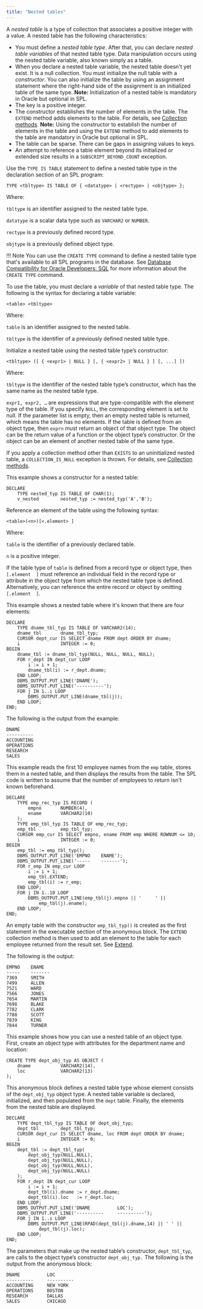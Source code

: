 ```yaml
---
title: "Nested tables"
---
```


<div id="nested_tables" class="registered_link"></div>

A *nested table* is a type of collection that associates a positive integer with a value. A nested table has the following characteristics:

-   You must define a *nested table type*. After that, you can declare *nested table variables* of that nested table type. Data manipulation occurs using the nested table variable, also known simply as a table.
-   When you declare a nested table variable, the nested table doesn't yet exist. It is a null collection. You must initialize the null table with a *constructor*. You can also initialize the table by using an assignment statement where the right-hand side of the assignment is an initialized table of the same type. **Note:** Initialization of a nested table is mandatory in Oracle but optional in SPL.
-   The key is a positive integer.
-   The constructor establishes the number of elements in the table. The `EXTEND` method adds elements to the table. For details, see [Collection methods](../11_collection_methods/#collection_methods). **Note:** Using the constructor to establish the number of elements in the table and using the `EXTEND` method to add elements to the table are mandatory in Oracle but optional in SPL.
-   The table can be sparse. There can be gaps in assigning values to keys.
-   An attempt to reference a table element beyond its initialized or extended size results in a `SUBSCRIPT_BEYOND_COUNT` exception.

Use the `TYPE IS TABLE` statement to define a nested table type in the declaration section of an SPL program:

```text
TYPE <tbltype> IS TABLE OF { <datatype> | <rectype> | <objtype> };
```

Where: 

`tbltype` is an identifier assigned to the nested table type. 

`datatype` is a scalar data type such as `VARCHAR2` or `NUMBER`. 

`rectype` is a previously defined record type. 

`objtype` is a previously defined object type.

!!! Note
    You can use the `CREATE TYPE` command to define a nested table type that's available to all SPL programs in the database. See [Database Compatibility for Oracle Developers: SQL](/epas_compat_sql) for more information about the `CREATE TYPE` command.

To use the table, you must declare a *variable* of that nested table type. The following is the syntax for declaring a table variable:

```text
<table> <tbltype>
```

Where: 

`table` is an identifier assigned to the nested table. 

`tbltype` is the identifier of a previously defined nested table type.

Initialize a nested table using the nested table type’s constructor:

```text
<tbltype> ([ { <expr1> | NULL } [, { <expr2> | NULL } ] [, ...] ])
```

Where:

`tbltype` is the identifier of the nested table type’s constructor, which has the same name as the nested table type. 

`expr1, expr2, …` are expressions that are type-compatible with the element type of the table. If you specify `NULL`, the corresponding element is set to null. If the parameter list is empty, then an empty nested table is returned, which means the table has no elements. If the table is defined from an object type, then `exprn` must return an object of that object type. The object can be the return value of a function or the object type’s constructor. Or the object can be an element of another nested table of the same type.

If you apply a collection method other than `EXISTS` to an uninitialized nested table, a `COLLECTION_IS_NULL` exception is thrown. For details, see [Collection methods](../11_collection_methods/#collection_methods).

This example shows a constructor for a nested table:

```text
DECLARE
    TYPE nested_typ IS TABLE OF CHAR(1);
    v_nested        nested_typ := nested_typ('A','B');
```

Reference an element of the table using the following syntax:

```text
<table>(<n>)[<.element> ]
```

Where: 

`table` is the identifier of a previously declared table. 

`n` is a positive integer. 

If the table type of `table` is defined from a record type or object type, then `[.element  ]` must reference an individual field in the record type or attribute in the object type from which the nested table type is defined. Alternatively, you can reference the entire record or object by omitting `[.element  ]`.

This example shows a nested table where it's known that there are four elements:

```text
DECLARE
    TYPE dname_tbl_typ IS TABLE OF VARCHAR2(14);
    dname_tbl       dname_tbl_typ;
    CURSOR dept_cur IS SELECT dname FROM dept ORDER BY dname;
    i               INTEGER := 0;
BEGIN
    dname_tbl := dname_tbl_typ(NULL, NULL, NULL, NULL);
    FOR r_dept IN dept_cur LOOP
        i := i + 1;
        dname_tbl(i) := r_dept.dname;
    END LOOP;
    DBMS_OUTPUT.PUT_LINE('DNAME');
    DBMS_OUTPUT.PUT_LINE('----------');
    FOR j IN 1..i LOOP
        DBMS_OUTPUT.PUT_LINE(dname_tbl(j));
    END LOOP;
END;
```

The following is the output from the example:

```text
DNAME
----------
ACCOUNTING
OPERATIONS
RESEARCH
SALES
```

This example reads the first 10 employee names from the `emp` table, stores them in a nested table, and then displays the results from the table. The SPL code is written to assume that the number of employees to return isn't known beforehand.

```text
DECLARE
    TYPE emp_rec_typ IS RECORD (
        empno       NUMBER(4),
        ename       VARCHAR2(10)
    );
    TYPE emp_tbl_typ IS TABLE OF emp_rec_typ;
    emp_tbl         emp_tbl_typ;
    CURSOR emp_cur IS SELECT empno, ename FROM emp WHERE ROWNUM <= 10;
    i               INTEGER := 0;
BEGIN
    emp_tbl := emp_tbl_typ();
    DBMS_OUTPUT.PUT_LINE('EMPNO    ENAME');
    DBMS_OUTPUT.PUT_LINE('-----    -------');
    FOR r_emp IN emp_cur LOOP
        i := i + 1;
        emp_tbl.EXTEND;
        emp_tbl(i) := r_emp;
    END LOOP;
    FOR j IN 1..10 LOOP
        DBMS_OUTPUT.PUT_LINE(emp_tbl(j).empno || '     ' ||
            emp_tbl(j).ename);
    END LOOP;
END;
```

An empty table with the constructor `emp_tbl_typ()` is created as the first statement in the executable section of the anonymous block. The `EXTEND` collection method is then used to add an element to the table for each employee returned from the result set. See [Extend](../11_collection_methods/04_extend/#extend).

The following is the output:

```text
EMPNO    ENAME
-----    -------
7369     SMITH
7499     ALLEN
7521     WARD
7566     JONES
7654     MARTIN
7698     BLAKE
7782     CLARK
7788     SCOTT
7839     KING
7844     TURNER
```

This example shows how you can use a nested table of an object type. First, create an object type with attributes for the department name and location:

```text
CREATE TYPE dept_obj_typ AS OBJECT (
    dname           VARCHAR2(14),
    loc             VARCHAR2(13)
);
```

This anonymous block defines a nested table type whose element consists of the `dept_obj_typ` object type. A nested table variable is declared, initialized, and then populated from the `dept` table. Finally, the elements from the nested table are displayed.

```text
DECLARE
    TYPE dept_tbl_typ IS TABLE OF dept_obj_typ;
    dept_tbl        dept_tbl_typ;
    CURSOR dept_cur IS SELECT dname, loc FROM dept ORDER BY dname;
    i               INTEGER := 0;
BEGIN
    dept_tbl := dept_tbl_typ(
        dept_obj_typ(NULL,NULL),
        dept_obj_typ(NULL,NULL),
        dept_obj_typ(NULL,NULL),
        dept_obj_typ(NULL,NULL)
    );
    FOR r_dept IN dept_cur LOOP
        i := i + 1;
        dept_tbl(i).dname := r_dept.dname;
        dept_tbl(i).loc   := r_dept.loc;
    END LOOP;
    DBMS_OUTPUT.PUT_LINE('DNAME          LOC');
    DBMS_OUTPUT.PUT_LINE('----------     ----------');
    FOR j IN 1..i LOOP
        DBMS_OUTPUT.PUT_LINE(RPAD(dept_tbl(j).dname,14) || ' ' ||
            dept_tbl(j).loc);
    END LOOP;
END;
```

The parameters that make up the nested table’s constructor, `dept_tbl_typ`, are calls to the object type’s constructor `dept_obj_typ.` The following is the output from the anonymous block:

```text
DNAME          LOC
----------     ----------
ACCOUNTING     NEW YORK
OPERATIONS     BOSTON
RESEARCH       DALLAS
SALES          CHICAGO
```
